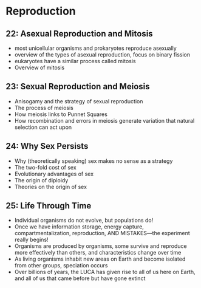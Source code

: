 # Reproduction

## 22: Asexual Reproduction and Mitosis {-}

+ most unicellular organisms and prokaryotes reproduce asexually
+ overview of the types of asexual reproduction, focus on binary fission
+ eukaryotes have a similar process called mitosis
+ Overview of mitosis

## 23: Sexual Reproduction and Meiosis {-}

+ Anisogamy and the strategy of sexual reproduction
+ The process of meiosis
+ How meiosis links to Punnet Squares
+ How recombination and errors in meiosis generate variation that natural selection can act upon

## 24: Why Sex Persists {-}

+ Why (theoretically speaking) sex makes no sense as a strategy
+ The two-fold cost of sex
+ Evolutionary advantages of sex
+ The origin of diploidy
+ Theories on the origin of sex

## 25: Life Through Time {-}

+ Individual organisms do not evolve, but populations do!
+ Once we have information storage, energy capture, compartmentalization, reproduction, AND MISTAKES---the experiment really begins!
+ Organisms are produced by organisms, some survive and reproduce more effectively than others, and characteristics change over time
+ As living organisms inhabit new areas on Earth and become isolated from other groups, speciation occurs
+ Over billions of years, the LUCA has given rise to all of us here on Earth, and all of us that came before but have gone extinct